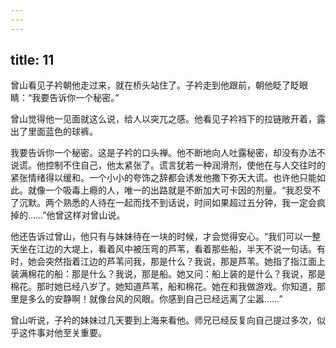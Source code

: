 ```yaml
---
---
---
```

title: 11
---



曾山看见子衿朝他走过来，就在桥头站住了。子衿走到他跟前，朝他眨了眨眼睛：“我要告诉你一个秘密。”

曾山觉得他一见面就这么说，给人以突兀之感。他看见子衿裆下的拉链敞开着，露出了里面蓝色的球裤。

我要告诉你一个秘密。这是子衿的口头禅。他不断地向人吐露秘密，却没有办法不说谎。他控制不住自己，他太紧张了。谎言犹若一种润滑剂，使他在与人交往时的紧张情绪得以缓和。一个小小的夸饰之辞都会诱发他撒下弥天大谎。也许他只能如此。就像一个吸毒上瘾的人，唯一的出路就是不断加大可卡因的剂量。“我忍受不了沉默。两个熟悉的人待在一起而找不到话说，时间如果超过五分钟，我一定会疯掉的……”他曾这样对曾山说。

他还告诉过曾山，他只有与妹妹待在一块的时候，才会觉得安心。“我们可以一整天坐在江边的大堤上，看着风中被压弯的芦苇，看着那些船，半天不说一句话。有时，她会突然指着江边的芦苇问我，那是什么？我说，那是芦苇。她指了指江面上装满棉花的船：那是什么？我说，那是船。她又问：船上装的是什么？我说，那是棉花。那时她已经八岁了。她知道芦苇，船和棉花。她在和我做游戏。你知道，那里是多么的安静啊！就像台风的风眼。你感到自己已经远离了尘嚣……”

曾山听说，子衿的妹妹过几天要到上海来看他。师兄已经反复向自己提过多次，似乎这件事对他至关重要。